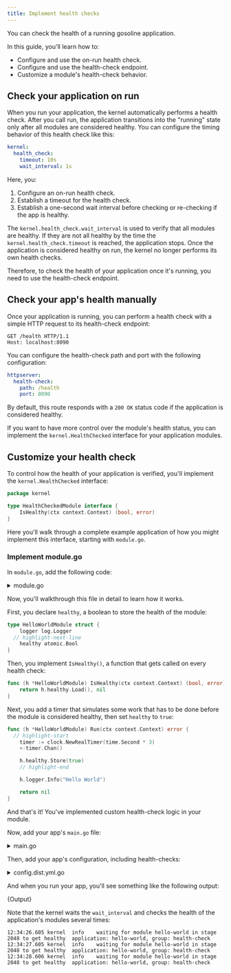 ```yaml
---
title: Implement health checks
---
```



You can check the health of a running gosoline application. 

In this guide, you'll learn how to:

- Configure and use the on-run health check.
- Configure and use the health-check endpoint.
- Customize a module's health-check behavior.

## Check your application on run

When you run your application, the kernel automatically performs a health check. After you call run, the application transitions into the "running" state only after all modules are considered healthy. You can configure the timing behavior of this health check like this:

```yaml
kernel:
  health_check:    
    timeout: 10s    
    wait_interval: 1s
```

Here, you:

1. Configure an on-run health check.
2. Establish a timeout for the health check.
2. Establish a one-second wait interval before checking or re-checking if the app is healthy.

The `kernel.health_check.wait_interval` is used to verify that all modules are healthy. If they are not all healthy by the time the `kernel.health_check.timeout` is reached, the application stops. Once the application is considered healthy on run, the kernel no longer performs its own health checks.

Therefore, to check the health of your application once it's running, you need to use the health-check endpoint.

## Check your app's health manually

Once your application is running, you can perform a health check with a simple HTTP request to its health-check endpoint:

```http
GET /health HTTP/1.1
Host: localhost:8090
```

You can configure the health-check path and port with the following configuration:

```yaml
httpserver:
  health-check:
    path: /health
    port: 8090
```

By default, this route responds with a `200 OK` status code if the application is considered healthy. 

If you want to have more control over the module's health status, you can implement the `kernel.HealthChecked` interface for your application modules.

## Customize your health check

To control how the health of your application is verified, you'll implement the `kernel.HealthChecked` interface:

```go
package kernel

type HealthCheckedModule interface {
	IsHealthy(ctx context.Context) (bool, error)
}
```

Here you'll walk through a complete example application of how you might implement this interface, starting with `module.go`.

### Implement module.go

In `module.go`, add the following code:

<details><summary>module.go</summary>
<p>

<CodeBlock showLineNumbers language="go">{Module}</CodeBlock>

</p>
</details>

Now, you'll walkthrough this file in detail to learn how it works.

First, you declare `healthy`, a boolean to store the health of the module:

```go title=module.go
type HelloWorldModule struct {
	logger log.Logger
  // highlight-next-line
	healthy atomic.Bool
}
```

Then, you implement `IsHealthy()`, a function that gets called on every health check:

```go title=module.go
func (h *HelloWorldModule) IsHealthy(ctx context.Context) (bool, error) {
	return h.healthy.Load(), nil
}
```

Next, you add a timer that simulates some work that has to be done before the module is considered healthy, then set `healthy` to `true`:

```go title=module.go
func (h *HelloWorldModule) Run(ctx context.Context) error {
  // highlight-start
	timer := clock.NewRealTimer(time.Second * 3)
	<-timer.Chan()

	h.healthy.Store(true)
	// highlight-end

	h.logger.Info("Hello World")

	return nil
}
```

And that's it! You've implemented custom health-check logic in your module.

Now, add your app's `main.go` file:

<details><summary>main.go</summary>
<p>

<CodeBlock showLineNumbers language="go">{Main}</CodeBlock>

</p>
</details>

Then, add your app's configuration, including health-checks:

<details><summary>config.dist.yml.go</summary>
<p>

<CodeBlock showLineNumbers language="yaml">{ConfigDist}</CodeBlock>

</p>
</details>

And when you run your app, you'll see something like the following output:

<CodeBlock showLineNumbers language="text" title="stdout">{Output}</CodeBlock>

Note that the kernel waits the `wait_interval` and checks the health of the application's modules several times:

```stdout
12:34:26.605 kernel  info    waiting for module hello-world in stage 2048 to get healthy  application: hello-world, group: health-check
12:34:27.605 kernel  info    waiting for module hello-world in stage 2048 to get healthy  application: hello-world, group: health-check
12:34:28.606 kernel  info    waiting for module hello-world in stage 2048 to get healthy  application: hello-world, group: health-check
```
